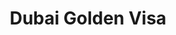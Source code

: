 ﻿---
program: goldenvisa
vertical: residency
kind: program
title: Dubai Golden Visa
country: UAE (Dubai)
countrySlug: dubai
programSlug: goldenvisa
tagline: 10-year renewable residency with no local sponsor requirement
minInvestment: 2000000
currency: AED
timelineMonths: 2
tags: ["investor", "long-term", "family"]

heroImage: "/images/citizenship/dubai/dubai-country-image.webp"
heroVideo: "/images/personal/video/sample.mp4" # optional
heroPoster: "/images/citizenship/dubai/dubai-country-image.webp" # optional

brochure: "/brochures/residency/dubai/goldenvisa.pdf"

benefits:
  - 10-year renewable residency (with family)
  - No employer or local sponsor needed
requirements:
  - Qualifying property investment (commonly AED 2M+) or other eligible route
  - Clean background and medical insurance
processSteps:
  - title: Route selection
    description: Choose property investor, entrepreneur or specialised talent route.
  - title: Documentation
    description: KYC, source-of-funds, property MoU/title or business docs.
  - title: Medical & biometrics
    description: Complete medical tests and submit biometrics.
faq:
  - q: Is family included?
    a: Yes, spouse and children are eligible; conditions apply.
seo:
  title: Dubai Golden Visa – 10-Year UAE Residency
  description: Investment routes, requirements and steps to obtain the UAE Golden Visa.
---
